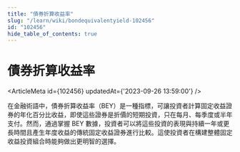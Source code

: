 ```yaml
---
title: "債券折算收益率"
slug: "/learn/wiki/bondequivalentyield-102456"
id: "102456"
hide_table_of_contents: true
---
```



# 債券折算收益率

<ArticleMeta id={102456} updatedAt={'2023-09-26 13:59:00'} />
<div className='border-solid border-b border-t-0 my-4 border-[var(--ifm-color-gray-300)]' />

在金融術語中，債券折算收益率（BEY）是一種指標，可讓投資者計算固定收益證券的年化百分比收益，即使這些證券是折價的短期投資，只在每月、每季度或半年支付。然而，通過掌握 BEY 數據，投資者可以將這些投資的表現與持續一年或更長時間且產生年度收益的傳統固定收益證券進行比較。這使投資者在構建整體固定收益投資組合時能夠做出更明智的選擇。

